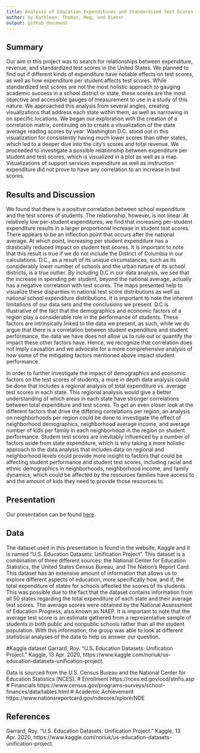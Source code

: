 ```yaml
---
title: Analysis of Education Expenditures and Standardized Test Scores
author: by Kathleen, Thomas, Meg, and Dieter
output: github_document
---
```


## Summary
Our aim in this project was to search for relationships between expenditure, revenue, and standardized test scores in the United States. We planned to find out if different kinds of expenditure have notable effects on test scores, as well as how expenditure per student affects test scores. While standardized test scores are not the most holistic approach to gauging academic success in a school district or state, these scores are the most objective and accessible gauges of measurement to use in a study of this nature. We approached this analysis from several angles, creating visualizations that address each state within them, as well as narrowing in on specific locations. We began our exploration with the creation of a correlation matrix, continuing on to create a visualization of the state average reading scores by year. Washington D.C. stood out in this visualization for consistently having much lower scores than other states, which led to a deeper dive into the city’s scores and total revenue. We proceeded to investigate a possible relationship between expenditure per student and test scores, which is visualized in a plot as well as a map. Visualizations of support services expenditure as well as instruction expenditure did not prove to have any correlation to an increase in test scores. 

## Results and Discussion
We found that there is a positive correlation between school expenditure and the test scores of students. The relationship, however, is not linear. At relatively low per-student expenditures, we find that increasing per-student expenditure results in a larger proportional increase in student test scores. There appears to be an inflection point that occurs after the national average. At which point, increasing per student expenditure has a drastically reduced impact on student test scores. It is important to note that this result is true if we do not include the District of Columbia in our calculations. D.C., as a result of its unique circumstances, such as its considerably lower number of schools and the urban nature of its school districts, is a true outlier. By including D.C in our data analysis, we see that the increase in spending per student, beyond the national average, actually has a negative correlation with test scores. The maps presented help to visualize these disparities in national test score distributions as well as national school expenditure distributions. It is important to note the inherent limitations of our data sets and the conclusions we present. D.C is illustrative of the fact that the demographics and economic factors of a region play a considerable role in the performance of students. These factors are intrinsically linked to the data we present, as such, while we do argue that there is a correlation between student expenditure and student performance, the data we have does not allow us to rule out or quantify the impact these other factors have. Hence, we recognize that correlation does not imply causation and we advocate for a more comprehensive analysis of how some of the mitigating factors mentioned above impact student performance. 

In order to further investigate the impact of demographics and economic factors on the test scores of students, a more in depth data analysis could be done that includes a regional analysis of total expenditure vs. average test scores in each state. This regional analysis would give a better understanding of which areas in each state have stronger correlations between total expenditure and test scores. To get an even closer look at the different factors that drive the differing correlations per region, an analysis on neighborhoods per region could be done to investigate the effect of neighborhood demographics, neighborhood average income, and average number of kids per family in each neighborhood in the region on student performance. Student test scores are inevitably influenced by a number of factors aside from state expenditure, which is why taking a more holistic approach to the data analysis that includes data on regional and neighborhood levels could provide more insight to factors that could be affecting student performance and student test scores, including racial and ethnic demographics in neighborhoods, neighborhood income, and family dynamics, which could be affected by the resources families have access to and the amount of kids they need to provide those resources to.  

## Presentation

Our presentation can be found [here](presentation/presentation.html).

## Data 

The dataset used in this presentation is found in the website, Kaggle and it is named “U.S. Education Datasets: Unification Project”. This dataset is a combination of three different sources: the National Center for Education Statistics, the United States Census Bureau, and The Nation's Report Card. This dataset has an extensive amount of information that allows us to explore different aspects of education, more specifically how, and if, the total expenditure of states for schools affected the scores of its students. This was possible due to the fact that the dataset contains information from all 50 states regarding the total expenditure of each state and their average test scores.  The average scores were obtained by the National Assessment of Education Progress, also known as NAEP. It is important to note that the average test score is an estimate gathered from a representative sample of students in both public and nonpublic schools rather than all the student population. With this information, the group was able to look at different statistical analyses of the data to help us answer our question.

#Kaggle dataset
Garrard, Roy. “U.S. Education Datasets: Unification Project.” Kaggle, 13 Apr. 2020, https://www.kaggle.com/noriuk/us-education-datasets-unification-project.

Data is sourced from the U.S. Census Bureau and the National Center for Education Statistics (NCES).
# Enrollment
https://nces.ed.gov/ccd/stnfis.asp
# Financials
https://www.census.gov/programs-surveys/school-finances/data/tables.html
# Academic Achievement
https://www.nationsreportcard.gov/ndecore/xplore/NDE




## References

Garrard, Roy. “U.S. Education Datasets: Unification Project.” Kaggle, 13 Apr. 2020, https://www.kaggle.com/noriuk/us-education-datasets-unification-project.


